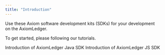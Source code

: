 ```yaml
---
title: "Introduction"
---
```


Use these Axiom software development kits (SDKs) for your development on the AxiomLedger.

To get started, please following our tutorials.

<CardGroup cols={2}>
    <Card title="Java SDK" icon="square-1" href="sdks/java-sdk"> Introduction of AxiomLedger Java SDK </Card>
    <Card title="JS SDK" icon="square-2" href="sdks/js-sdk"> Introduction of AxiomLedger JS SDK </Card>
</CardGroup>

